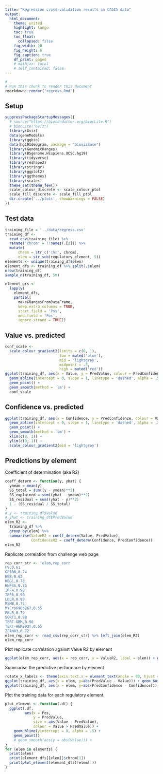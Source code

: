 ```yaml
---
title: "Regression cross-validation results on CAGI5 data"
output:
  html_document:
    theme: united
    highlight: tango
    toc: true
    toc_float:
      collapsed: false
    fig_width: 10
    fig_height: 6
    fig_caption: true
    df_print: paged
    # mathjax: local
    # self_contained: false
---
```


```r
#
# Run this chunk to render this document
rmarkdown::render('regress.Rmd')
```

## Setup
```r
suppressPackageStartupMessages({
  # source("https://bioconductor.org/biocLite.R")
  # biocLite("Gviz")
  library(Gviz)
  data(geneModels)
  library(ggbio)
  data(hg19Ideogram, package = "biovizBase")
  library(GenomicRanges)
  library(BSgenome.Hsapiens.UCSC.hg19)
  library(tidyverse)
  library(reshape2)
  library(stringr)
  library(ggplot2)
  library(ggthemes)
  library(scales)
  theme_set(theme_few())
  scale_colour_discrete <- scale_colour_ptol
  scale_fill_discrete <- scale_fill_ptol
  dir.create('../plots', showWarnings = FALSE)
})
```


## Test data
```r
training_file = '../data/regress.csv'
training_df <-
  read_csv(training_file) %>%
  rename("chrom" = !!names(.[2])) %>%
  mutate(
      chrom = str_c('chr', chrom),
      elem = str_sub(regulatory_element, 9))
elements <- unique(training_df$elem)
element_dfs <- training_df %>% split(.$elem)
nrow(training_df)
sample_n(training_df, 50)
```

```r
element_grs <-
  lapply(
    element_dfs,
    partial(
      makeGRangesFromDataFrame,
      keep.extra.columns = TRUE,
      start.field = 'Pos',
      end.field = 'Pos',
      ignore.strand = TRUE))
```


## Value vs. predicted
```r
conf_scale <-
  scale_colour_gradient2(limits = c(0, 1),
                         low = muted('blue'),
                         mid = 'lightgray',
                         midpoint = .5,
                         high = muted('red'))
ggplot(training_df, aes(x = Value, y = PredValue, colour = PredConfidence)) +
  geom_abline(intercept = 0, slope = 1, linetype = 'dashed', alpha = .5) +
  geom_point() +
  geom_smooth(method = 'lm') +
  conf_scale
```


## Confidence vs. predicted
```r
ggplot(training_df, aes(x = Confidence, y = PredConfidence, colour = Value)) +
  geom_abline(intercept = 0, slope = 1, linetype = 'dashed', alpha = .3) +
  geom_point() +
  geom_smooth(method = 'lm') +
  xlim(c(0, 1)) +
  ylim(c(0, 1)) +
  scale_colour_gradient2(mid = 'lightgray')
```


## Predictions by element
Coefficient of determination (aka R2)
```r
coeff_determ <- function(y, yhat) {
  ymean = mean(y)
  SS_total = sum((y - ymean)**2)
  SS_explained = sum((yhat - ymean)**2)
  SS_residual = sum((yhat - y)**2)
  1 - (SS_residual / SS_total)
}
# y <- training_df$Value
# yhat <- training_df$PredValue
elem_R2 <-
  training_df %>%
  group_by(elem) %>%
  summarise(ValueR2 = coeff_determ(Value, PredValue),
            ConfidenceR2 = coeff_determ(Confidence, PredConfidence))
elem_R2
```
Replicate correlation from challenge web page
```r
rep_corr_str <- 'elem,rep_corr
F9,0.61
GP1BB,0.74
HBB,0.62
HBG1,0.78
HNF4A,0.75
IRF4,0.98
IRF6,0.90
LDLR,0.99
MSMB,0.75
MYCrs6983267,0.55
PKLR,0.79
SORT1,0.98
TERT-GBM,0.90
TERT-HEK293T,0.65
ZFAND3,0.72'
elem_rep_corr <- read_csv(rep_corr_str) %>% left_join(elem_R2)
elem_rep_corr
```
Plot replicate correlation against Value R2 by element
```r
ggplot(elem_rep_corr, aes(x = rep_corr, y = ValueR2, label = elem)) + geom_label()
```
Summarise the predictive performace by element
```r
rotate_x_labels <- theme(axis.text.x = element_text(angle = 90, hjust = 1))
ggplot(training_df, aes(x = elem, y=abs(PredValue - Value))) + geom_boxplot() + rotate_x_labels
ggplot(training_df, aes(x = elem, y=abs(PredConfidence - Confidence))) + geom_boxplot() + rotate_x_labels
```

Plot the training data for each regulatory element.
```r
plot_element <- function(.df) {
  ggplot(.df,
         aes(x = Pos,
             y = PredValue,
             size = abs(Value - PredValue),
             colour = Value > PredValue)) +
    geom_hline(yintercept = 0, alpha = .5) +
    geom_point()
    # geom_smooth(aes(y = abs(Value))) +
}
for (elem in elements) {
  print(elem)
  print(element_dfs[[elem]]$chrom[1])
  print(plot_element(element_dfs[[elem]]))
}
```
